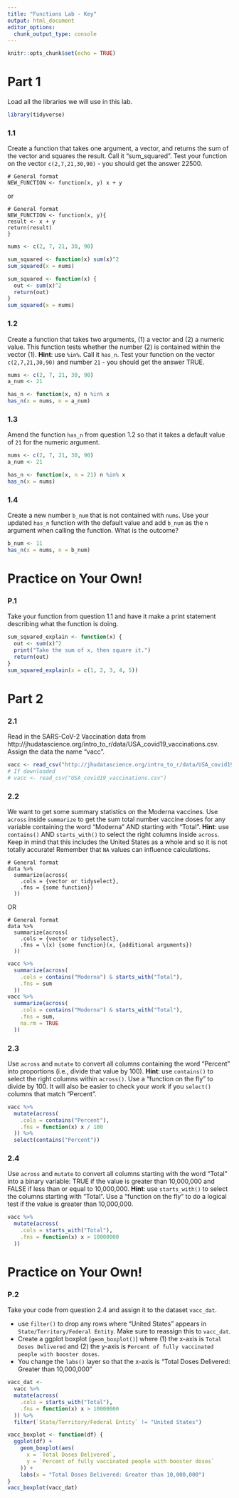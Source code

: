 ```yaml
---
title: "Functions Lab - Key"
output: html_document
editor_options: 
  chunk_output_type: console
---
```


```r
knitr::opts_chunk$set(echo = TRUE)
```

# Part 1

Load all the libraries we will use in this lab. 

```r
library(tidyverse)
```

### 1.1

Create a function that takes one argument, a vector, and returns the sum of the vector and squares the result. Call it "sum_squared". Test your function on the vector `c(2,7,21,30,90)` - you should get the answer 22500.

```
# General format
NEW_FUNCTION <- function(x, y) x + y 
```
or

```
# General format
NEW_FUNCTION <- function(x, y){
result <- x + y 
return(result)
}
```

```r
nums <- c(2, 7, 21, 30, 90)

sum_squared <- function(x) sum(x)^2
sum_squared(x = nums)

sum_squared <- function(x) {
  out <- sum(x)^2
  return(out)
}
sum_squared(x = nums)
```

### 1.2

Create a function that takes two arguments, (1) a vector and (2) a numeric value. This function tests whether the number (2) is contained within the vector (1). **Hint**: use `%in%`. Call it `has_n`. Test your function on the vector `c(2,7,21,30,90)` and number `21` - you should get the answer TRUE.

```r
nums <- c(2, 7, 21, 30, 90)
a_num <- 21

has_n <- function(x, n) n %in% x
has_n(x = nums, n = a_num)
```

### 1.3

Amend the function `has_n` from question 1.2 so that it takes a default value of `21` for the numeric argument.

```r
nums <- c(2, 7, 21, 30, 90)
a_num <- 21

has_n <- function(x, n = 21) n %in% x
has_n(x = nums)
```

### 1.4

Create a new number `b_num` that is not contained with `nums`. Use your updated `has_n` function with the default value and add `b_num` as the `n` argument when calling the function. What is the outcome?

```r
b_num <- 11
has_n(x = nums, n = b_num)
```


# Practice on Your Own!

### P.1

Take your function from question 1.1 and have it make a print statement describing what the function is doing.

```r
sum_squared_explain <- function(x) {
  out <- sum(x)^2
  print("Take the sum of x, then square it.")
  return(out)
}
sum_squared_explain(x = c(1, 2, 3, 4, 5))
```

# Part 2

### 2.1

Read in the SARS-CoV-2 Vaccination data from http://jhudatascience.org/intro_to_r/data/USA_covid19_vaccinations.csv. Assign the data the name "vacc".

```r
vacc <- read_csv("http://jhudatascience.org/intro_to_r/data/USA_covid19_vaccinations.csv")
# If downloaded
# vacc <- read_csv("USA_covid19_vaccinations.csv")
```

### 2.2

We want to get some summary statistics on the Moderna vaccines. Use `across` inside `summarize` to get the sum total number vaccine doses for any variable containing the word "Moderna" AND starting with "Total". **Hint**: use `contains()` AND `starts_with()` to select the right columns inside `across`. Keep in mind that this includes the United States as a whole and so it is not totally accurate! Remember that `NA` values can influence calculations.

```
# General format
data %>%
  summarize(across(
    .cols = {vector or tidyselect},
    .fns = {some function})
  ))
```
OR

```
# General format
data %>%
  summarize(across(
    .cols = {vector or tidyselect},
    .fns = \(x) {some function}(x, {additional arguments})
  ))
```

```r
vacc %>%
  summarize(across(
    .cols = contains("Moderna") & starts_with("Total"),
    .fns = sum
  ))
vacc %>%
  summarize(across(
    .cols = contains("Moderna") & starts_with("Total"),
    .fns = sum,
    na.rm = TRUE
  ))
```

### 2.3

Use `across` and `mutate` to convert all columns containing the word "Percent" into proportions (i.e., divide that value by 100). **Hint**: use `contains()` to select the right columns within `across()`. Use a "function on the fly" to divide by 100. It will also be easier to check your work if you `select()` columns that match "Percent".

```r
vacc %>%
  mutate(across(
    .cols = contains("Percent"),
    .fns = function(x) x / 100
  )) %>%
  select(contains("Percent"))
```

### 2.4

Use `across` and `mutate` to convert all columns starting with the word "Total" into a binary variable: TRUE if the value is greater than 10,000,000 and FALSE if less than or equal to 10,000,000. **Hint**: use `starts_with()` to select the columns starting with "Total". Use a "function on the fly" to do a logical test if the value is greater than 10,000,000.

```r
vacc %>%
  mutate(across(
    .cols = starts_with("Total"),
    .fns = function(x) x > 10000000
  ))
```


# Practice on Your Own!

### P.2

Take your code from question 2.4 and assign it to the dataset `vacc_dat`. 

- use `filter()` to drop any rows where "United States" appears in `State/Territory/Federal Entity`. Make sure to reassign this to `vacc_dat`.
- Create a ggplot boxplot (`geom_boxplot()`) where (1) the x-axis is `Total Doses Delivered` and (2) the y-axis is `Percent of fully vaccinated people with booster doses`.
- You change the `labs()` layer so that the x-axis is "Total Doses Delivered: Greater than 10,000,000"

```r
vacc_dat <-
  vacc %>%
  mutate(across(
    .cols = starts_with("Total"),
    .fns = function(x) x > 10000000
  )) %>%
  filter(`State/Territory/Federal Entity` != "United States")

vacc_boxplot <- function(df) {
  ggplot(df) +
    geom_boxplot(aes(
      x = `Total Doses Delivered`,
      y = `Percent of fully vaccinated people with booster doses`
    )) +
    labs(x = "Total Doses Delivered: Greater than 10,000,000")
}
vacc_boxplot(vacc_dat)
```
